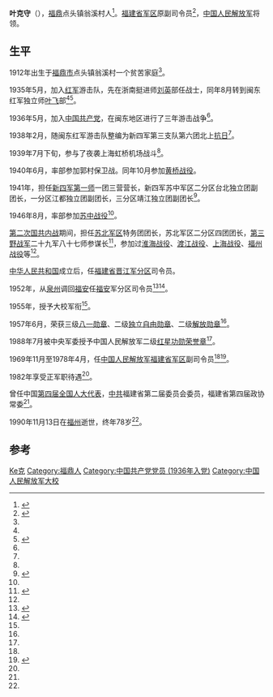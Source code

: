 '''叶克守'''（{{bd|1912年||1990年|11月13日}}），[[福鼎市|福鼎]]点头镇翁溪村人<ref>{{Cite web|title=在沙家浜，追寻福安将军的足迹|url=https://new.qq.com/omn/20200102/20200102A0K84H00.html|accessdate=2020-07-30|author=郑望|date=2020-01-02|format=|publisher=福安新闻网|language=}}</ref>。[[中国人民解放军福建省军区|福建省军区]]原副司令员<ref name=":0">{{Cite web|title=叶克守纪念室在福鼎市翁溪村落成|url=http://www.fdxww.com/xinwenpindao/xiangzhenkuaidi/diantou/2016-11-15/47401.html|accessdate=2020-07-30|author=朱乃章|date=2016-11-15|format=|publisher=福鼎新闻网|language=|archive-date=2017-04-30|archive-url=https://web.archive.org/web/20170430172145/http://fdxww.com/xinwenpindao/xiangzhenkuaidi/diantou/2016-11-15/47401.html|dead-url=yes}}</ref>，[[中国人民解放军|中国人民解放军]]将领。

== 生平 ==
1912年出生于[[福鼎市|福鼎市]]点头镇翁溪村一个贫苦家庭<ref name=":0" />。

1935年5月，加入[[中国工农红军|红军]]游击队，先在浙南挺进师[[刘英_(中国共产党党员)|刘英]]部任战士，同年8月转到闽东红军独立师[[叶飞|叶飞]]部<ref name=":0" /><ref name=":1">{{Cite web|title=叶克守纪念室落成|url=http://www.fdxww.com/shipin/fudingxinwen/xiangzhenkuaidi/2016-11-16/47404.html|accessdate=2020-07-30|author=杜影影|date=2016-11-16|format=|publisher=福鼎电视台|language=}}</ref>。

1936年5月，加入[[中国共产党|中国共产党]]，在闽东地区进行了三年游击战争<ref name=":1" />。

1938年2月，随闽东红军游击队整编为新四军第三支队第六团北上[[中国抗日战争|抗日]]<ref name=":1" />。

1939年7月下旬，参与了夜袭上海虹桥机场战斗<ref name=":1" />。

1940年6月，率部参加郭村保卫战。同年10月参加[[黄桥战役|黄桥战役]]。

1941年，担任[[新四军第一师|新四军第一师]]一团三营营长，新四军苏中军区二分区台北独立团副团长，一分区江都独立团副团长，三分区靖江独立团副团长<ref name="中国人民解放军历史资料丛书编审委员会1990">{{cite book|author=中国人民解放军历史资料丛书编审委员会|title=新四军 回忆史料|url=http://books.google.com/books?id=Xo2EAAAAIAAJ|year=1990|publisher=解放军出版社|page=461}}</ref>。

1946年8月，率部参加[[苏中战役|苏中战役]]<ref name=":1" />。

[[第二次国共内战|第二次国共内战]]期间，担任[[苏北军区|苏北军区]]特务团团长，苏北军区二分区四团团长，[[第三野战军|第三野战军]]二十九军八十七师参谋长<ref name="欧阳青1997">{{cite book|author=欧阳青|title=三野最后一战|url=http://books.google.com/books?id=iJRdAAAAIAAJ|year=1997|publisher=国防大学出版社|isbn=978-7-5626-0598-0|page=137}}</ref>，参加过[[淮海战役|淮海战役]]、[[渡江战役|渡江战役]]、[[上海戰役|上海战役]]、[[福州战役|福州战役]]等<ref name=":1" />。

[[中华人民共和国|中华人民共和国]]成立后，任[[福建省|福建省]][[晋江军分区|晋江军分区]]司令员。

1952年，从[[泉州市|泉州]]调回[[福安市|福安]]任[[福安市|福安]]军分区司令员<ref>{{Cite web|title=恪尽职守 一心为民·追记原省军区副司令员叶克守|url=http://www.fjslch.com/news/1166.htm|accessdate=2020-07-30|author=曾云端|date=2012-04-16|format=|publisher=福鼎市老促会|language=}}{{Dead link}}</ref><ref name="陈广相苗生1999">{{cite book|author1=陈广相|author2=苗生|author3=董恒峰|title=东南除顽 华东大剿匪|url=http://books.google.com/books?id=wzg2AAAAMAAJ|year=1999|publisher=解放军出版社|isbn=978-7-5065-3671-4|page=429}}</ref>。

1955年，授予大校军衔<ref name=":0" />。

1957年6月，荣获三级[[八一勋章_(1955年)|八一勋章]]、二级[[独立自由勋章|独立自由勋章]]、二级[[解放勋章|解放勋章]]<ref name=":0" />。

1988年7月被中央军委授予中国人民解放军二级[[解放军功勋荣誉章|红星功勋荣誉章]]<ref name=":0" />。

1969年11月至1978年4月，任[[中国人民解放军福建省军区|中国人民解放军福建省军区]]副司令员<ref name=":0" /><ref>{{cite news|title=中共福建省第五地委的建立|url=http://news.163.com/09/0922/10/5JQES15V000120GR.html?_pc=1|accessdate=2015-05-25|work=网易|archive-date=2015-05-25|archive-url=https://web.archive.org/web/20150525162148/http://news.163.com/09/0922/10/5JQES15V000120GR.html?_pc=1|dead-url=no}}</ref>。

1982年享受正军职待遇<ref name=":0" />。

曾任中国[[第四届全国人民代表大会代表名单|第四届全国人大代表]]，[[中国共产党|中共]]福建省第二届委员会委员，福建省第四届政协常委<ref name=":0" />。

1990年11月13日在[[福州市|福州]]逝世，终年78岁<ref name=":0" />。

==参考==
{{reflist}}
{{第四届全国人大代表}}
[[Category:葉姓|Ke克]]
[[Category:福鼎人|Category:福鼎人]]
[[Category:中国共产党党员_(1936年入党)|Category:中国共产党党员 (1936年入党)]]
[[Category:中国人民解放军大校|Category:中国人民解放军大校]]